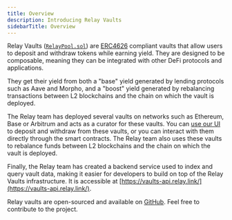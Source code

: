 ```yaml
---
title: Overview
description: Introducing Relay Vaults
sidebarTitle: Overview
---
```


Relay Vaults ([`RelayPool.sol`](./contracts/RelayPool.mdx)) are [ERC4626](https://ethereum.org/en/developers/docs/standards/tokens/erc-4626/) compliant vaults that allow users to deposit and withdraw tokens while earning yield. They are designed to be composable, meaning they can be integrated with other DeFi protocols and applications.

They get their yield from both a "base" yield generated by lending protocols such as Aave and Morpho, and a "boost" yield generated by rebalancing transactions between L2 blockchains and the chain on which the vault is deployed.

The Relay team has deployed several vaults on networks such as Ethereum, Base or Arbitrum and acts as a curator for these vaults. You can [use our UI](http://relay.link/vaults/) to deposit and withdraw from these vaults, or you can interact with them directly through the smart contracts. The Relay team also uses these vaults to rebalance funds between L2 blockchains and the chain on which the vault is deployed.

Finally, the Relay team has created a backend service used to index and query vault data, making it easier for developers to build on top of the Relay Vaults infrastructure. It is accessible at [https://vaults-api.relay.link/](https://vaults-api.relay.link/).

Relay vaults are open-sourced and available on [GitHub](https://github.com/relayprotocol/relay-vaults). Feel free to contribute to the project.
